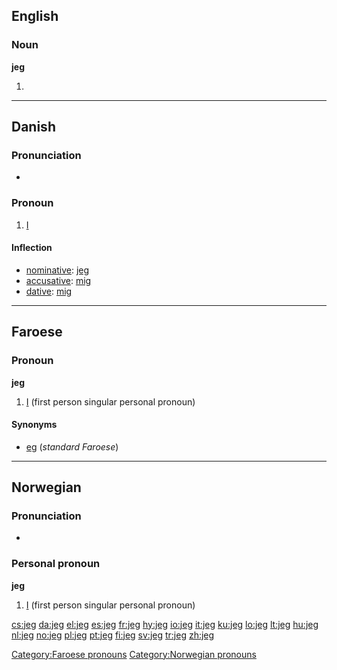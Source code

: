 {{also|jég}}
==English==

===Noun===
'''jeg'''

# {{context|machinery}} {{alternative spelling of|jig}}

----

==Danish==

===Pronunciation===
* {{IPA|/jaj/|[jɑj]|lang=da}}

===Pronoun===
{{infl|da|pronoun}}

# {{personal}} [[I#English|I]]

====Inflection====
* [[nominative]]: [[jeg#Danish|jeg]]
* [[accusative]]: [[mig#Danish|mig]]
* [[dative]]: [[mig#Danish|mig]]

----

==Faroese==

===Pronoun===
'''jeg'''

# {{Suðuroy}} [[I]] (first person singular personal pronoun)

====Synonyms====
* [[eg]] (''standard Faroese'')

[[Category:Faroese pronouns]]

----

==Norwegian==

===Pronunciation===
* {{IPA|/jæɪ̯/|lang=no}}

===Personal pronoun===
{{rfc-header|Personal pronoun|lang=no}}
'''jeg'''

# [[I]] (first person singular personal pronoun)

[[Category:Norwegian pronouns]]

[[cs:jeg]]
[[da:jeg]]
[[el:jeg]]
[[es:jeg]]
[[fr:jeg]]
[[hy:jeg]]
[[io:jeg]]
[[it:jeg]]
[[ku:jeg]]
[[lo:jeg]]
[[lt:jeg]]
[[hu:jeg]]
[[nl:jeg]]
[[no:jeg]]
[[pl:jeg]]
[[pt:jeg]]
[[fi:jeg]]
[[sv:jeg]]
[[tr:jeg]]
[[zh:jeg]]